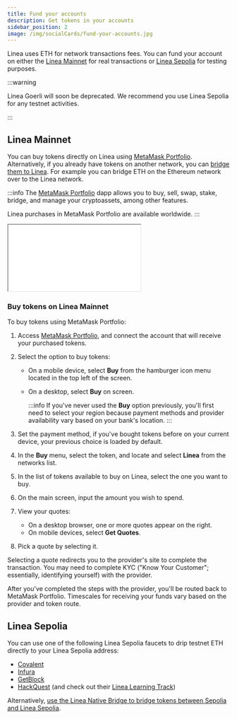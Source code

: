 ```yaml
---
title: Fund your accounts
description: Get tokens in your accounts
sidebar_position: 2
image: /img/socialCards/fund-your-accounts.jpg
---
```


Linea uses ETH for network transactions fees. You can fund your account on either the [Linea Mainnet](#linea-mainnet) for
real transactions or [Linea Sepolia](#linea-sepolia) for testing purposes.

:::warning

Linea Goerli will soon be deprecated. We recommend you use Linea Sepolia for any testnet activities.

:::

## Linea Mainnet

You can buy tokens directly on Linea using [MetaMask Portfolio](https://portfolio.metamask.io/).
Alternatively, if you already have tokens on another network, you can [bridge them to Linea](users/move-funds/bridge).
For example you can bridge ETH on the Ethereum network over to the Linea network.

:::info
The [MetaMask Portfolio](https://portfolio.metamask.io/) dapp allows you to buy, sell, swap, stake, bridge, and
manage your cryptoassets, among other features.

Linea purchases in MetaMask Portfolio are available worldwide.
::: 

<div class="center-container">
  <div class="video-container">
    <iframe
      class="video-iframe"
      src="//www.youtube.com/embed/BOPDw348-zg"
      title="TITLE"
      allow="accelerometer; autoplay; clipboard-write; encrypted-media; gyroscope; picture-in-picture; web-share"
      allowFullScreen></iframe>
  </div>
</div>

### Buy tokens on Linea Mainnet

To buy tokens using MetaMask Portfolio:

1. Access [MetaMask Portfolio](https://portfolio.metamask.io), and connect the account that will
    receive your purchased tokens.
1. Select the option to buy tokens:
    - On a mobile device, select **Buy** from the hamburger icon menu located in the top left 
        of the screen.
    - On a desktop, select **Buy** on screen.

        :::info
        If you've never used the **Buy** option previously, you'll first need to 
        select your region because payment methods and provider availability vary based on your bank's location.
        :::

1. Set the payment method, if you've bought tokens before on your current device, your 
    previous choice is loaded by default.
1. In the **Buy** menu, select the token, and locate and select **Linea** from the networks list.
1. In the list of tokens available to buy on Linea, select the one you want to buy.
1. On the main screen, input the amount you wish to spend.
1. View your quotes:
    - On a desktop browser, one or more quotes appear on the right.
    - On mobile devices, select **Get Quotes**.
1. Pick a quote by selecting it.

Selecting a quote redirects you to the provider's site to complete the transaction. You may need 
to complete KYC ("Know Your Customer"; essentially, identifying yourself) with the provider.

After you've completed the steps with the provider, you'll be routed back to MetaMask Portfolio. 
Timescales for receiving your funds vary based on the provider and token route.

## Linea Sepolia

You can use one of the following Linea Sepolia faucets to drip testnet ETH directly to your
Linea Sepolia address:


- [Covalent](https://www.covalenthq.com/faucet/)
- [Infura](https://www.infura.io/faucet/linea)
- [GetBlock](https://getblock.io/faucet/linea-sepolia/)
- [HackQuest](https://www.hackquest.io/en/faucets/59141) (and check out their [Linea Learning Track](https://www.hackquest.io/en/learning-track/9be129e7-575b-49bd-a64e-1bbe32427ace))

Alternatively, [use the Linea Native Bridge to bridge tokens between Sepolia and Linea Sepolia](../../developers/guides/bridge/how-to-bridge-eth.md).